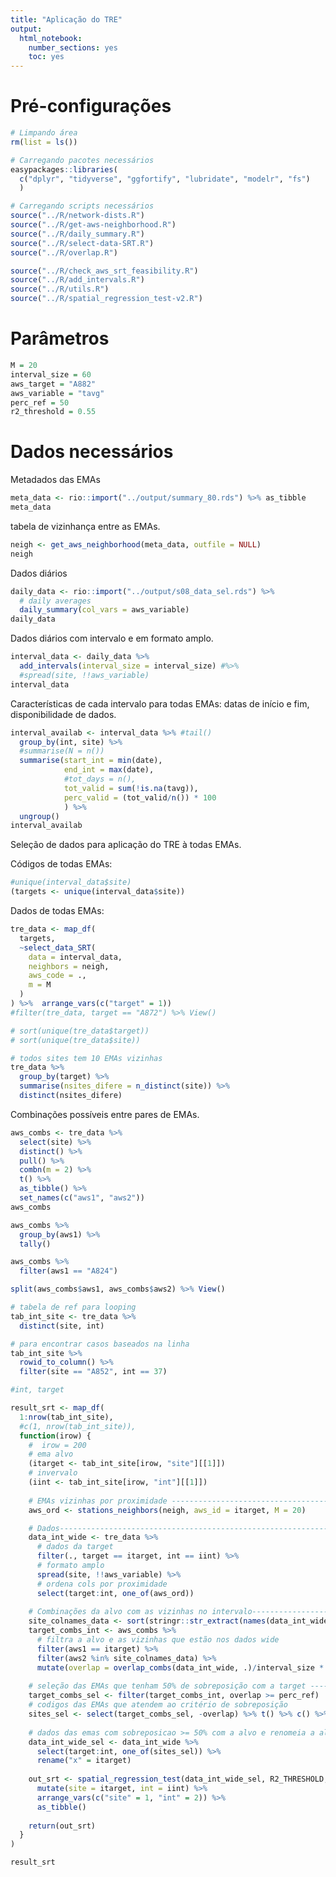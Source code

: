 ```yaml
---
title: "Aplicação do TRE"
output: 
  html_notebook: 
    number_sections: yes
    toc: yes
---
```


# Pré-configurações

```r
# Limpando área
rm(list = ls())

# Carregando pacotes necessários
easypackages::libraries(
  c("dplyr", "tidyverse", "ggfortify", "lubridate", "modelr", "fs")
  )

# Carregando scripts necessários
source("../R/network-dists.R")
source("../R/get-aws-neighborhood.R")
source("../R/daily_summary.R")
source("../R/select-data-SRT.R")
source("../R/overlap.R")

source("../R/check_aws_srt_feasibility.R")
source("../R/add_intervals.R")
source("../R/utils.R")
source("../R/spatial_regression_test-v2.R")

```

# Parâmetros

```r
M = 20
interval_size = 60
aws_target = "A882"
aws_variable = "tavg" 
perc_ref = 50 
r2_threshold = 0.55  
```


# Dados necessários

Metadados das EMAs

```r
meta_data <- rio::import("../output/summary_80.rds") %>% as_tibble
meta_data
```

tabela de vizinhança entre as EMAs.

```r
neigh <- get_aws_neighborhood(meta_data, outfile = NULL)
neigh
```



Dados diários 

```r
daily_data <- rio::import("../output/s08_data_sel.rds") %>% 
  # daily averages
  daily_summary(col_vars = aws_variable)
daily_data
```


Dados diários com intervalo e em formato amplo.

```r
interval_data <- daily_data %>%
  add_intervals(interval_size = interval_size) #%>%
  #spread(site, !!aws_variable)
interval_data
```

Características de cada intervalo para todas EMAs: datas de início e fim, disponibilidade de dados.

```r
interval_availab <- interval_data %>% #tail()
  group_by(int, site) %>%
  #summarise(N = n())
  summarise(start_int = min(date),
            end_int = max(date),
            #tot_days = n(),
            tot_valid = sum(!is.na(tavg)),
            perc_valid = (tot_valid/n()) * 100
            ) %>%
  ungroup()
interval_availab
```

  

Seleção de dados para aplicação do TRE à todas EMAs.

Códigos de todas EMAs:
```r
#unique(interval_data$site)
(targets <- unique(interval_data$site))
```

Dados de todas EMAs:

```r

tre_data <- map_df(
  targets,
  ~select_data_SRT(
    data = interval_data,
    neighbors = neigh,
    aws_code = .,
    m = M
  )
) %>%  arrange_vars(c("target" = 1))
#filter(tre_data, target == "A872") %>% View()

# sort(unique(tre_data$target))
# sort(unique(tre_data$site))

# todos sites tem 10 EMAs vizinhas
tre_data %>%
  group_by(target) %>%
  summarise(nsites_difere = n_distinct(site)) %>%
  distinct(nsites_difere) 
```

Combinações possíveis entre pares de EMAs.

```r
aws_combs <- tre_data %>%
  select(site) %>%
  distinct() %>%
  pull() %>%
  combn(m = 2) %>%
  t() %>%
  as_tibble() %>%
  set_names(c("aws1", "aws2"))
aws_combs

aws_combs %>%
  group_by(aws1) %>%
  tally()

aws_combs %>%
  filter(aws1 == "A824")

split(aws_combs$aws1, aws_combs$aws2) %>% View()
```



```r

# tabela de ref para looping
tab_int_site <- tre_data %>%
  distinct(site, int) 

# para encontrar casos baseados na linha
tab_int_site %>%
  rowid_to_column() %>%
  filter(site == "A852", int == 37)

```
 
 
```r

#int, target

result_srt <- map_df(
  1:nrow(tab_int_site),
  #c(1, nrow(tab_int_site)),
  function(irow) {
    #  irow = 200
    # ema alvo
    (itarget <- tab_int_site[irow, "site"][[1]])
    # invervalo
    (iint <- tab_int_site[irow, "int"][[1]])
    
    # EMAs vizinhas por proximidade -------------------------------------------
    aws_ord <- stations_neighbors(neigh, aws_id = itarget, M = 20)

    # Dados---------------------------------------------------------------------
    data_int_wide <- tre_data %>%
      # dados da target
      filter(., target == itarget, int == iint) %>%
      # formato amplo
      spread(site, !!aws_variable) %>%
      # ordena cols por proximidade
      select(target:int, one_of(aws_ord))
    
    # Combinações da alvo com as vizinhas no intervalo--------------------------
    site_colnames_data <- sort(stringr::str_extract(names(data_int_wide), "^A[0-9]{3}"))
    target_combs_int <- aws_combs %>%
      # filtra a alvo e as vizinhas que estão nos dados wide
      filter(aws1 == itarget) %>%
      filter(aws2 %in% site_colnames_data) %>%
      mutate(overlap = overlap_combs(data_int_wide, .)/interval_size * 100) 
      
    # seleção das EMAs que tenham 50% de sobreposição com a target -------------
    target_combs_sel <- filter(target_combs_int, overlap >= perc_ref)
    # codigos das EMAs que atendem ao critério de sobreposição
    sites_sel <- select(target_combs_sel, -overlap) %>% t() %>% c() %>% unique()
    
    # dados das emas com sobreposicao >= 50% com a alvo e renomeia a alvo para x
    data_int_wide_sel <- data_int_wide %>%
      select(target:int, one_of(sites_sel)) %>%
      rename("x" = itarget)
    
    out_srt <- spatial_regression_test(data_int_wide_sel, R2_THRESHOLD, f) %>%
      mutate(site = itarget, int = iint) %>%
      arrange_vars(c("site" = 1, "int" = 2)) %>%
      as_tibble()
    
    return(out_srt)
  }
)

result_srt
```
 
 
